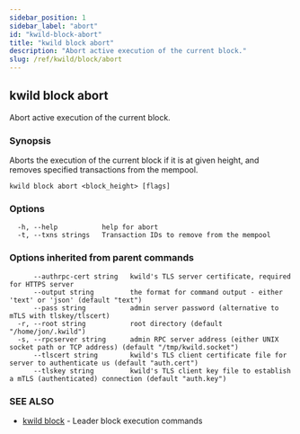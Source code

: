 ```yaml
---
sidebar_position: 1
sidebar_label: "abort"
id: "kwild-block-abort"
title: "kwild block abort"
description: "Abort active execution of the current block."
slug: /ref/kwild/block/abort
---
```


## kwild block abort

Abort active execution of the current block.

### Synopsis

Aborts the execution of the current block if it is at given height, and removes specified transactions from the mempool.

```
kwild block abort <block_height> [flags]
```

### Options

```
  -h, --help           help for abort
  -t, --txns strings   Transaction IDs to remove from the mempool
```

### Options inherited from parent commands

```
      --authrpc-cert string   kwild's TLS server certificate, required for HTTPS server
      --output string         the format for command output - either 'text' or 'json' (default "text")
      --pass string           admin server password (alternative to mTLS with tlskey/tlscert)
  -r, --root string           root directory (default "/home/jon/.kwild")
  -s, --rpcserver string      admin RPC server address (either UNIX socket path or TCP address) (default "/tmp/kwild.socket")
      --tlscert string        kwild's TLS client certificate file for server to authenticate us (default "auth.cert")
      --tlskey string         kwild's TLS client key file to establish a mTLS (authenticated) connection (default "auth.key")
```

### SEE ALSO

* [kwild block](/docs/ref/kwild/block)	 - Leader block execution commands

